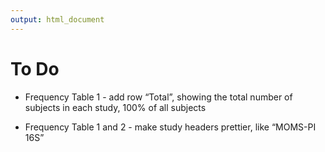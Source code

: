 ```yaml
---
output: html_document
---
```


# To Do

- Frequency Table 1 - add row "Total", showing the total number of subjects in each study, 100% of all subjects

- Frequency Table 1 and 2 - make study headers prettier, like "MOMS-PI 16S"
